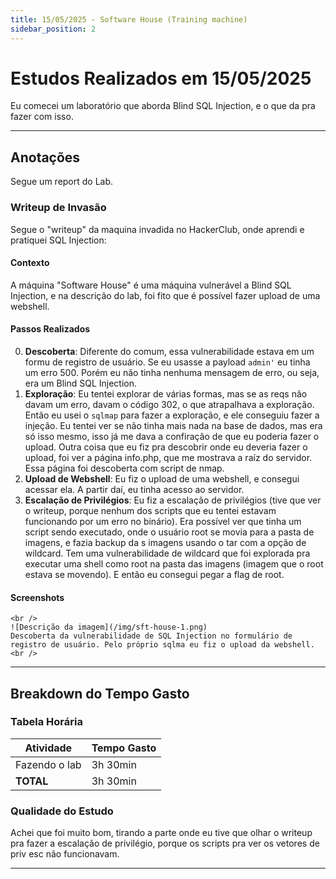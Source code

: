---
title: 15/05/2025 - Software House (Training machine)
sidebar_position: 2
---




# Estudos Realizados em 15/05/2025

Eu comecei um laboratório que aborda Blind SQL Injection, e o que da pra fazer com isso.

---

## Anotações

Segue um report do Lab.


### Writeup de Invasão

Segue o "writeup" da maquina invadida no HackerClub, onde aprendi e pratiquei SQL Injection:

#### Contexto

A máquina "Software House" é uma máquina vulnerável a Blind SQL Injection, e na descrição do lab, foi fito que é possível fazer upload de uma webshell. 

#### Passos Realizados

0. **Descoberta**: Diferente do comum, essa vulnerabilidade estava em um formu de registro de usuário. Se eu usasse a payload `admin'` eu tinha um erro 500. Porém eu não tinha nenhuma mensagem de erro, ou seja, era um Blind SQL Injection.
1. **Exploração**: Eu tentei explorar de várias formas, mas se as reqs não davam um erro, davam o código 302, o que atrapalhava a exploração. Então eu usei o `sqlmap` para fazer a exploração, e ele conseguiu fazer a injeção. Eu tentei ver se não tinha mais nada na base de dados, mas era só isso mesmo, isso já me dava a confiração de que eu poderia fazer o upload. Outra coisa que eu fiz pra descobrir onde eu deveria fazer o upload, foi ver a página info.php, que me mostrava a raíz do servidor. Essa página foi descoberta com script de nmap. 
2. **Upload de Webshell**: Eu fiz o upload de uma webshell, e consegui acessar ela. A partir daí, eu tinha acesso ao servidor.
3. **Escalação de Privilégios**: Eu fiz a escalação de privilégios (tive que ver o writeup, porque nenhum dos scripts que eu tentei estavam funcionando por um erro no binário). Era possível ver que tinha um script sendo executado, onde o usuário root se movia para a pasta de imagens, e fazia backup da s imagens usando o tar com a opção de wildcard. Tem uma vulnerabilidade de wildcard que foi explorada pra executar uma shell como root na pasta das imagens (imagem que o root estava se movendo). E então eu consegui pegar a flag de root.



#### Screenshots

<Admonition type="tip" title="Screenshots">

	<br />
	![Descrição da imagem](/img/sft-house-1.png)
	Descoberta da vulnerabilidade de SQL Injection no formulário de registro de usuário. Pelo próprio sqlma eu fiz o upload da webshell.
	<br />
</Admonition>

---

## Breakdown do Tempo Gasto

### Tabela Horária

| Atividade                      | Tempo Gasto |
| ------------------------------ | ----------- |
| Fazendo o lab                 |   3h 30min  |
| **TOTAL**                      |   3h 30min  |

### Qualidade do Estudo

Achei que foi muito bom, tirando a parte onde eu tive que olhar o writeup pra fazer a escalação de privilégio, porque os scripts pra ver os vetores de priv esc não funcionavam.

<QualityBar quality={4} />

---
